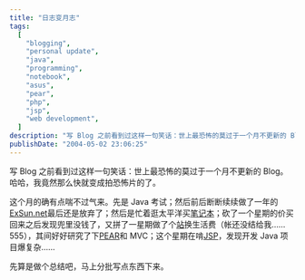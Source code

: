 ```yaml
---
title: "日志变月志"
tags:
  [
    "blogging",
    "personal update",
    "java",
    "programming",
    "notebook",
    "asus",
    "pear",
    "php",
    "jsp",
    "web development",
  ]
description: "写 Blog 之前看到过这样一句笑话：世上最恐怖的莫过于一个月不更新的 Blog。哈哈，我竟然那么快就变成拍恐怖片的了。这个月的确有点喘不过气来。先是 Java 考试；然后前后断断续续做了一年的 ExSun.net 最后还是放弃了；然后是忙着逛太平洋买笔记本；砍了一个星期的价买回来之后发现兜里没钱了，又拼了一星期做了个站换生活费（..."
publishDate: "2004-05-02 23:06:25"
---
```


写 Blog 之前看到过这样一句笑话：世上最恐怖的莫过于一个月不更新的 Blog。哈哈，我竟然那么快就变成拍恐怖片的了。

这个月的确有点喘不过气来。先是 Java 考试；然后前后断断续续做了一年的[ExSun.net](http://exsun.xdanger.com/)最后还是放弃了；然后是忙着逛太平洋买[笔记本](http://www.asus.com.cn/products/notebook/l4000r/overview.asp?model=L4000R%u7CFB%u5217)；砍了一个星期的价买回来之后发现兜里没钱了，又拼了一星期做了个[站](http://fastwell.xdanger.com)换生活费（帐还没结给我……555），其间好好研究了下[PEAR](http://pear.php.net)和 MVC；这个星期在啃[JSP](http://java.sun.com/products/jsp/)，发现开发 Java 项目爆复杂……

先算是做个总结吧，马上分批写点东西下来。
